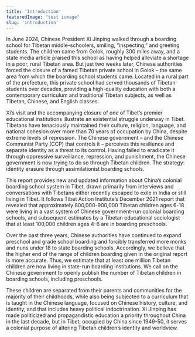 ```yaml
---
title: 'Introduction'
featuredImage: "test iumage"
slug: 'introduction'
---
```


In June 2024, Chinese President Xi Jinping walked through a boarding school for Tibetan middle-schoolers, smiling, “inspecting,” and greeting students. The children came from Golok, roughly 300 miles away, and a state media article praised this school as having helped alleviate a shortage in a poor, rural Tibetan area. But just two weeks later, Chinese authorities forced the closure of a famed Tibetan private school in Golok – the same area from which the boarding school students came. Located in a rural part of the prefecture, this private school had served thousands of Tibetan students over decades, providing a high-quality education with both a contemporary curriculum and traditional Tibetan subjects, as well as Tibetan, Chinese, and English classes.

Xi’s visit and the accompanying closure of one of Tibet’s premier educational institutions illustrate an existential struggle underway in Tibet. Tibetans have tenaciously maintained their culture, religion, language, and national cohesion over more than 70 years of occupation by China, despite extreme levels of repression. The Chinese government – and the Chinese Communist Party (CCP) that controls it – perceives this resilience and separate identity as a threat to its control. Having failed to eradicate it through oppressive surveillance, repression, and punishment, the Chinese government is now trying to do so through Tibetan children. The strategy: identity erasure through assimilationist boarding schools. 

This report provides new and updated information about China’s colonial boarding school system in Tibet, drawn primarily from interviews and conversations with Tibetans either recently escaped to exile in India or still living in Tibet. It follows Tibet Action Institute’s December 2021 report that revealed that approximately 800,000-900,000 Tibetan children ages 6-18 were living in a vast system of Chinese government-run colonial boarding schools, and subsequent estimates by a Tibetan educational sociologist that at least 100,000 children ages 4-6 are in boarding preschools. 


Over the past three years, Chinese authorities have continued to expand preschool and grade school boarding and forcibly transferred more monks and nuns under 18 to state boarding schools. Accordingly, we believe that the higher end of the range of children boarding given in the original report is more accurate. Thus, we estimate that at least one million Tibetan children are now living in state-run boarding institutions. We call on the Chinese government to openly publish the number of Tibetan children in boarding schools, including preschools.

These children are separated from their parents and communities for the majority of their childhoods, while also being subjected to a curriculum that is taught in the Chinese language, focused on Chinese history, culture, and identity, and that includes heavy political indoctrination. Xi Jinping has made politicized and propagandistic education a priority throughout China in the last decade, but in Tibet, occupied by China since 1949-50, it serves a colonial purpose of altering Tibetan children’s identity and worldview. 